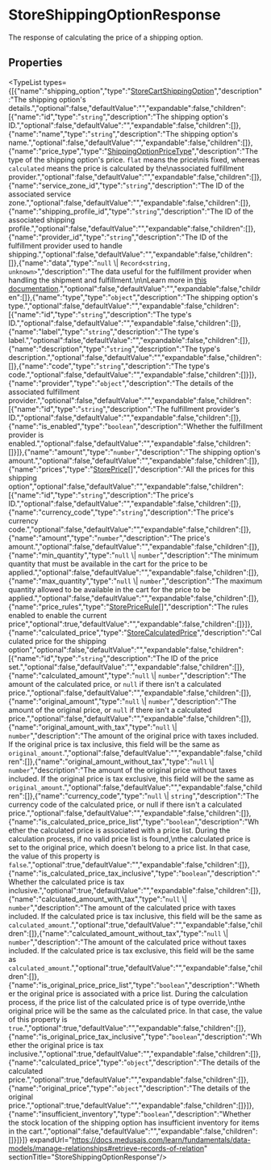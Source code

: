 
# StoreShippingOptionResponse

The response of calculating the price of a shipping option.

## Properties

<TypeList types={[{"name":"shipping_option","type":"[StoreCartShippingOption](../types.HttpTypes.StoreCartShippingOption/page.mdx)","description":"The shipping option's details.","optional":false,"defaultValue":"","expandable":false,"children":[{"name":"id","type":"`string`","description":"The shipping option's ID.","optional":false,"defaultValue":"","expandable":false,"children":[]},{"name":"name","type":"`string`","description":"The shipping option's name.","optional":false,"defaultValue":"","expandable":false,"children":[]},{"name":"price_type","type":"[ShippingOptionPriceType](../../../../fulfillment/types/fulfillment.ShippingOptionPriceType/page.mdx)","description":"The type of the shipping option's price. `flat` means the price\nis fixed, whereas `calculated` means the price is calculated by the\nassociated fulfillment provider.","optional":false,"defaultValue":"","expandable":false,"children":[]},{"name":"service_zone_id","type":"`string`","description":"The ID of the associated service zone.","optional":false,"defaultValue":"","expandable":false,"children":[]},{"name":"shipping_profile_id","type":"`string`","description":"The ID of the associated shipping profile.","optional":false,"defaultValue":"","expandable":false,"children":[]},{"name":"provider_id","type":"`string`","description":"The ID of the fulfillment provider used to handle shipping.","optional":false,"defaultValue":"","expandable":false,"children":[]},{"name":"data","type":"`null` \\| `Record<string, unknown>`","description":"The data useful for the fulfillment provider when handling the shipment and fulfillment.\n\nLearn more in [this documentation](https://docs.medusajs.com/resources/commerce-modules/fulfillment/shipping-option#data-property).","optional":false,"defaultValue":"","expandable":false,"children":[]},{"name":"type","type":"`object`","description":"The shipping option's type.","optional":false,"defaultValue":"","expandable":false,"children":[{"name":"id","type":"`string`","description":"The type's ID.","optional":false,"defaultValue":"","expandable":false,"children":[]},{"name":"label","type":"`string`","description":"The type's label.","optional":false,"defaultValue":"","expandable":false,"children":[]},{"name":"description","type":"`string`","description":"The type's description.","optional":false,"defaultValue":"","expandable":false,"children":[]},{"name":"code","type":"`string`","description":"The type's code.","optional":false,"defaultValue":"","expandable":false,"children":[]}]},{"name":"provider","type":"`object`","description":"The details of the associated fulfillment provider.","optional":false,"defaultValue":"","expandable":false,"children":[{"name":"id","type":"`string`","description":"The fulfillment provider's ID.","optional":false,"defaultValue":"","expandable":false,"children":[]},{"name":"is_enabled","type":"`boolean`","description":"Whether the fulfillment provider is enabled.","optional":false,"defaultValue":"","expandable":false,"children":[]}]},{"name":"amount","type":"`number`","description":"The shipping option's amount.","optional":false,"defaultValue":"","expandable":false,"children":[]},{"name":"prices","type":"[StorePrice](../types.HttpTypes.StorePrice/page.mdx)[]","description":"All the prices for this shipping option","optional":false,"defaultValue":"","expandable":false,"children":[{"name":"id","type":"`string`","description":"The price's ID.","optional":false,"defaultValue":"","expandable":false,"children":[]},{"name":"currency_code","type":"`string`","description":"The price's currency code.","optional":false,"defaultValue":"","expandable":false,"children":[]},{"name":"amount","type":"`number`","description":"The price's amount.","optional":false,"defaultValue":"","expandable":false,"children":[]},{"name":"min_quantity","type":"`null` \\| `number`","description":"The minimum quantity that must be available in the cart for the price to be applied.","optional":false,"defaultValue":"","expandable":false,"children":[]},{"name":"max_quantity","type":"`null` \\| `number`","description":"The maximum quantity allowed to be available in the cart for the price to be applied.","optional":false,"defaultValue":"","expandable":false,"children":[]},{"name":"price_rules","type":"[StorePriceRule](../types.HttpTypes.StorePriceRule/page.mdx)[]","description":"The rules enabled to enable the current price","optional":true,"defaultValue":"","expandable":false,"children":[]}]},{"name":"calculated_price","type":"[StoreCalculatedPrice](../types.HttpTypes.StoreCalculatedPrice/page.mdx)","description":"Calculated price for the shipping option","optional":false,"defaultValue":"","expandable":false,"children":[{"name":"id","type":"`string`","description":"The ID of the price set.","optional":false,"defaultValue":"","expandable":false,"children":[]},{"name":"calculated_amount","type":"`null` \\| `number`","description":"The amount of the calculated price, or `null` if there isn't a calculated price.","optional":false,"defaultValue":"","expandable":false,"children":[]},{"name":"original_amount","type":"`null` \\| `number`","description":"The amount of the original price, or `null` if there isn't a calculated price.","optional":false,"defaultValue":"","expandable":false,"children":[]},{"name":"original_amount_with_tax","type":"`null` \\| `number`","description":"The amount of the original price with taxes included. If the original price is tax inclusive, this field will be the same as `original_amount`.","optional":false,"defaultValue":"","expandable":false,"children":[]},{"name":"original_amount_without_tax","type":"`null` \\| `number`","description":"The amount of the original price without taxes included. If the original price is tax exclusive, this field will be the same as `original_amount`.","optional":false,"defaultValue":"","expandable":false,"children":[]},{"name":"currency_code","type":"`null` \\| `string`","description":"The currency code of the calculated price, or null if there isn't a calculated price.","optional":false,"defaultValue":"","expandable":false,"children":[]},{"name":"is_calculated_price_price_list","type":"`boolean`","description":"Whether the calculated price is associated with a price list. During the calculation process, if no valid price list is found,\nthe calculated price is set to the original price, which doesn't belong to a price list. In that case, the value of this property is `false`.","optional":true,"defaultValue":"","expandable":false,"children":[]},{"name":"is_calculated_price_tax_inclusive","type":"`boolean`","description":"Whether the calculated price is tax inclusive.","optional":true,"defaultValue":"","expandable":false,"children":[]},{"name":"calculated_amount_with_tax","type":"`null` \\| `number`","description":"The amount of the calculated price with taxes included. If the calculated price is tax inclusive, this field will be the same as `calculated_amount`.","optional":true,"defaultValue":"","expandable":false,"children":[]},{"name":"calculated_amount_without_tax","type":"`null` \\| `number`","description":"The amount of the calculated price without taxes included. If the calculated price is tax exclusive, this field will be the same as `calculated_amount`.","optional":true,"defaultValue":"","expandable":false,"children":[]},{"name":"is_original_price_price_list","type":"`boolean`","description":"Whether the original price is associated with a price list. During the calculation process, if the price list of the calculated price is of type override,\nthe original price will be the same as the calculated price. In that case, the value of this property is `true`.","optional":true,"defaultValue":"","expandable":false,"children":[]},{"name":"is_original_price_tax_inclusive","type":"`boolean`","description":"Whether the original price is tax inclusive.","optional":true,"defaultValue":"","expandable":false,"children":[]},{"name":"calculated_price","type":"`object`","description":"The details of the calculated price.","optional":true,"defaultValue":"","expandable":false,"children":[]},{"name":"original_price","type":"`object`","description":"The details of the original price.","optional":true,"defaultValue":"","expandable":false,"children":[]}]},{"name":"insufficient_inventory","type":"`boolean`","description":"Whether the stock location of the shipping option has insufficient inventory for items in the cart.","optional":false,"defaultValue":"","expandable":false,"children":[]}]}]} expandUrl="https://docs.medusajs.com/learn/fundamentals/data-models/manage-relationships#retrieve-records-of-relation" sectionTitle="StoreShippingOptionResponse"/>
